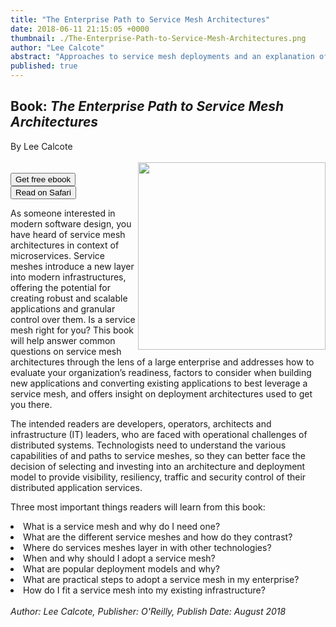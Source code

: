 ```yaml
---
title: "The Enterprise Path to Service Mesh Architectures"
date: 2018-06-11 21:15:05 +0000
thumbnail: ./The-Enterprise-Path-to-Service-Mesh-Architectures.png
author: "Lee Calcote"
abstract: "Approaches to service mesh deployments and an explanation of service meshes in contrast to related technologies."
published: true
---
```




<BookWrapper>

<h2>Book: <i>The Enterprise Path to Service Mesh Architectures</i></h2>
By Lee Calcote<br/>

<br/>
<div className="book"><a href={service_mesh_book}><img className="card" width="300px" src={service_mesh_book} align="right" /></a><div>&nbsp;</div>
  <a href="https://www.nginx.com/resources/library/the-enterprise-path-to-service-mesh-architectures?utm_source=calcote" >
    <Button className="banner-btn one pa-8 mr-2">
        Get free ebook
    </Button>
  </a>
  <a href="https://www.nginx.com/resources/library/the-enterprise-path-to-service-mesh-architectures?utm_source=calcote">
      <Button className="banner-btn one pa-8 mr-2">
          Read on Safari
      </Button>
  </a>
</div>

As someone interested in modern software design, you have heard of service mesh architectures in context of microservices. Service meshes introduce a new layer into modern infrastructures, offering the potential for creating robust and scalable applications and granular control over them. Is a service mesh right for you? This book will help answer common questions on service mesh architectures through the lens of a large enterprise and addresses how to evaluate your organization’s readiness, factors to consider when building new applications and converting existing applications to best leverage a service mesh, and offers insight on deployment architectures used to get you there.

The intended readers are developers, operators, architects and infrastructure (IT) leaders, who are faced with operational challenges of distributed systems. Technologists need to understand the various capabilities of and paths to service meshes, so they can better face the decision of selecting and investing into an architecture and deployment model to provide visibility, resiliency, traffic and security control of their distributed application services.

Three most important things readers will learn from this book:

<div className="mr-l-25">
  <li> What is a service mesh and why do I need one? </li>
    <li className="mr-l-15"> What are the different service meshes and how do they contrast?</li>
    <li className="mr-l-15"> Where do services meshes layer in with other technologies?</li>
  <li>When and why should I adopt a service mesh?</li>
    <li className="mr-l-15">What are popular deployment models and why?</li>
  <li> What are practical steps to adopt a service mesh in my enterprise?</li>
  <li> How do I fit a service mesh into my existing infrastructure?</li>
</div>
<br/>
<i>Author: Lee Calcote, Publisher: O'Reilly, Publish Date: August 2018</i>

</BookWrapper>
